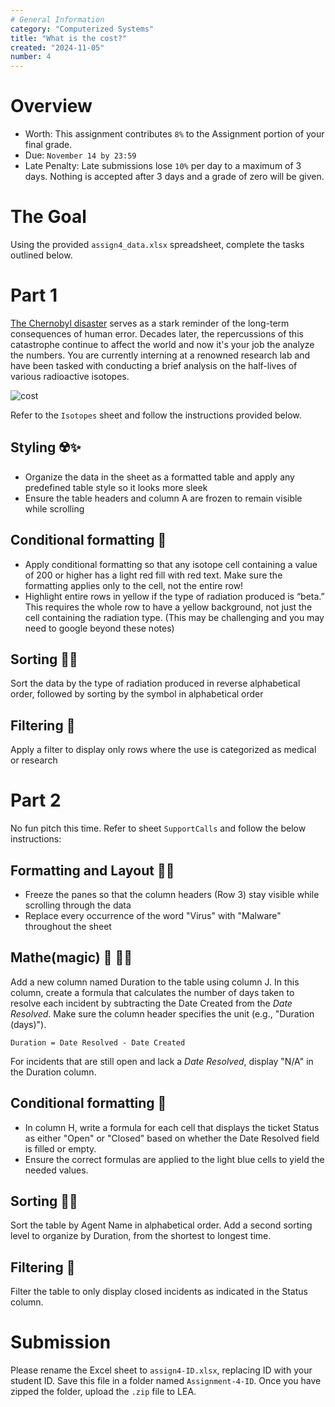 ```yaml
---
# General Information
category: "Computerized Systems"
title: "What is the cost?"
created: "2024-11-05"
number: 4
---
```


# Overview

- Worth: This assignment contributes `8%` to the Assignment portion of your final grade.
- Due: `November 14 by 23:59`
- Late Penalty: Late submissions lose `10%` per day to a maximum of 3 days. Nothing is accepted after 3 days and a grade of zero will be given.

# The Goal

Using the provided `assign4_data.xlsx` spreadsheet, complete the tasks outlined below.

# Part 1

[The Chernobyl disaster](https://www.imdb.com/title/tt7366338/) serves as a stark reminder of the long-term consequences of human error. Decades later, the repercussions of this catastrophe continue to affect the world and now it's your job the analyze the numbers. You are currently interning at a renowned research lab and have been tasked with conducting a brief analysis on the half-lives of various radioactive isotopes.

![cost](./assets/cost.jpeg)

Refer to the `Isotopes` sheet and follow the instructions provided below.

## Styling ☢️✨

- Organize the data in the sheet as a formatted table and apply any predefined table style so it looks more sleek
- Ensure the table headers and column A are frozen to remain visible while scrolling

## Conditional formatting 🤨

- Apply conditional formatting so that any isotope cell containing a value of 200 or higher has a light red fill with red text. Make sure the formatting applies only to the cell, not the entire row!
- Highlight entire rows in yellow if the type of radiation produced is “beta.” This requires the whole row to have a yellow background, not just the cell containing the radiation type. (This may be challenging and you may need to google beyond these notes)

## Sorting 🕵️‍♂️

Sort the data by the type of radiation produced in reverse alphabetical order, followed by sorting by the symbol in alphabetical order

## Filtering 🧼

Apply a filter to display only rows where the use is categorized as medical or research

# Part 2

No fun pitch this time. Refer to sheet `SupportCalls` and follow the below instructions:

## Formatting and Layout 💅✨

- Freeze the panes so that the column headers (Row 3) stay visible while scrolling through the data
- Replace every occurrence of the word "Virus" with "Malware" throughout the sheet

## Mathe(magic) 🧮 🧙‍♀️

Add a new column named Duration to the table using column J. In this column, create a formula that calculates the number of days taken to resolve each incident by subtracting the Date Created from the _Date Resolved_. Make sure the column header specifies the unit (e.g., "Duration (days)").

```text
Duration = Date Resolved - Date Created
```

For incidents that are still open and lack a _Date Resolved_, display "N/A" in the Duration column.

## Conditional formatting 🤨

- In column H, write a formula for each cell that displays the ticket Status as either "Open" or "Closed" based on whether the Date Resolved field is filled or empty.
- Ensure the correct formulas are applied to the light blue cells to yield the needed values.

## Sorting 🕵️‍♂️

Sort the table by Agent Name in alphabetical order. Add a second sorting level to organize by Duration, from the shortest to longest time.

## Filtering 🧼

Filter the table to only display closed incidents as indicated in the Status column.

# Submission

Please rename the Excel sheet to `assign4-ID.xlsx`, replacing ID with your student ID. Save this file in a folder named `Assignment-4-ID`. Once you have zipped the folder, upload the `.zip` file to LEA.
